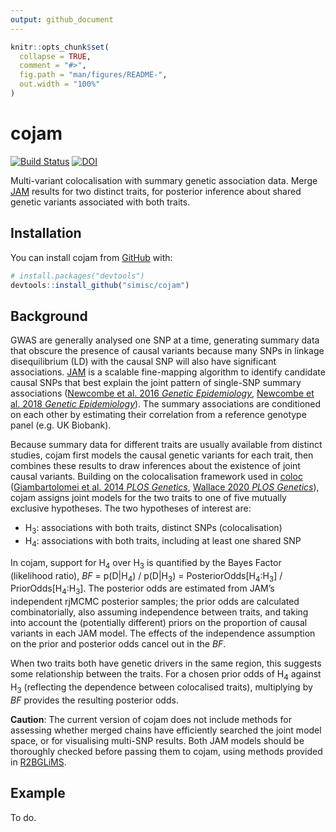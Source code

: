 ```yaml
---
output: github_document
---
```


<!-- README.md is generated from README.Rmd. Please edit that file -->

```r
knitr::opts_chunk$set(
  collapse = TRUE,
  comment = "#>",
  fig.path = "man/figures/README-",
  out.width = "100%"
)
```

# cojam

[![Build Status](https://travis-ci.com/simisc/cojam.svg?branch=master)](https://travis-ci.com/simisc/cojam)
[![DOI](https://zenodo.org/badge/191818616.svg)](https://zenodo.org/badge/latestdoi/191818616)

Multi-variant colocalisation with summary genetic association data. Merge [JAM](https://github.com/pjnewcombe/R2BGLiMS "R2BGLiMS package") results for two distinct traits, for posterior inference about shared genetic variants associated with both traits.

## Installation

You can install cojam from [GitHub](https://github.com/) with:

```r
# install.packages("devtools")
devtools::install_github("simisc/cojam")
```

## Background

GWAS are generally analysed one SNP at a time, generating summary data that obscure the presence of causal variants because many SNPs in linkage disequilibrium (LD) with the causal SNP will also have significant associations. [JAM](https://github.com/pjnewcombe/R2BGLiMS "R2BGLiMS package") is a scalable fine-mapping algorithm to identify candidate causal SNPs that best explain the joint pattern of single-SNP summary associations ([Newcombe et al. 2016 _Genetic Epidemiology_](https://doi.org/10.1002/gepi.21953 "JAM paper 1"), [Newcombe et al. 2018 _Genetic Epidemiology_](https://doi.org/10.1002/gepi.22245 "JAM paper 2")). The summary associations are conditioned on each other by estimating their correlation from a reference genotype panel (e.g. UK Biobank).

Because summary data for different traits are usually available from distinct studies, cojam first models the causal genetic variants for each trait, then combines these results to draw inferences about the existence of joint causal variants. Building on the colocalisation framework used in [coloc](https://github.com/chr1swallace/coloc "coloc") ([Giambartolomei et al. 2014 _PLOS Genetics_](https://doi.org/10.1371/journal.pgen.1004383 "coloc  paper 1"), [Wallace 2020 _PLOS Genetics_](https://doi.org/10.1371/journal.pgen.1008720 "coloc paper 2")), cojam assigns joint models for the two traits to one of five mutually exclusive hypotheses. The two hypotheses of interest are:

- H<sub>3</sub>: associations with both traits, distinct SNPs (colocalisation)
- H<sub>4</sub>: associations with both traits, including at least one shared SNP

In cojam, support for H<sub>4</sub> over H<sub>3</sub> is quantified by the Bayes Factor (likelihood ratio), _BF_ = p(D|H<sub>4</sub>) / p(D|H<sub>3</sub>) = PosteriorOdds[H<sub>4</sub>:H<sub>3</sub>] / PriorOdds[H<sub>4</sub>:H<sub>3</sub>]. The posterior odds are estimated from JAM's independent rjMCMC posterior samples; the prior odds are calculated combinatorially, also assuming independence between traits, and taking into account the (potentially different) priors on the proportion of causal variants in each JAM model. The effects of the independence assumption on the prior and posterior odds cancel out in the _BF_.

When two traits both have genetic drivers in the same region, this suggests some relationship between the traits. For a chosen prior odds of H<sub>4</sub> against H<sub>3</sub> (reflecting the dependence between colocalised traits), multiplying by _BF_ provides the resulting posterior odds.

**Caution**: The current version of cojam does not include methods for assessing whether merged chains have efficiently searched the joint model space, or for visualising multi-SNP results. Both JAM models should be thoroughly checked before passing them to cojam, using methods provided in [R2BGLiMS](https://github.com/pjnewcombe/R2BGLiMS "R2BGLiMS package").

## Example

To do.
